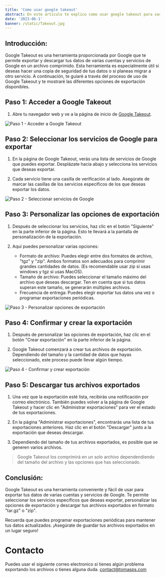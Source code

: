 ```yaml
---
title: 'Como usar google takeout'
abstract: En este articulo te explico como usar google takeout para sacar los archivos de tu cuenta de google
date: '2023-06-1'
banner: /static/Takeout.jpg
---
```


## **Introducción:**

Google Takeout es una herramienta proporcionada por Google que te permite exportar y descargar tus datos de varias cuentas y servicios de Google en un archivo comprimido. Esta herramienta es especialmente útil si deseas hacer una copia de seguridad de tus datos o si planeas migrar a otro servicio. A continuación, te guiaré a través del proceso de uso de Google Takeout y te mostraré las diferentes opciones de exportación disponibles.

## **Paso 1: Acceder a Google Takeout**

1. Abre tu navegador web y ve a la página de inicio de [Google Takeout](https://takeout.google.com/).

![Paso 1 - Acceder a Google Takeout](https://s6.imgcdn.dev/rpPxC.png)

## **Paso 2: Seleccionar los servicios de Google para exportar**

1. En la página de Google Takeout, verás una lista de servicios de Google que puedes exportar. Desplázate hacia abajo y selecciona los servicios que deseas exportar.

2. Cada servicio tiene una casilla de verificación al lado. Asegúrate de marcar las casillas de los servicios específicos de los que deseas exportar los datos.

![Paso 2 - Seleccionar servicios de Google](https://s6.imgcdn.dev/rpTFe.png)

## **Paso 3: Personalizar las opciones de exportación**

1. Después de seleccionar los servicios, haz clic en el botón "Siguiente" en la parte inferior de la página. Esto te llevará a la pantalla de personalización de la exportación.

2. Aquí puedes personalizar varias opciones:
   - Formato de archivo: Puedes elegir entre dos formatos de archivo, "tgz" y "zip". Ambos formatos son adecuados para comprimir grandes cantidades de datos. (Es recomendable usar zip si usas windows y tgz si usas MacOS).
   - Tamaño de archivo: Puedes seleccionar el tamaño máximo del archivo que deseas descargar. Ten en cuenta que si tus datos superan este tamaño, se generarán múltiples archivos.
   - Frecuencia de entrega: Puedes elegir exportar tus datos una vez o programar exportaciones periódicas.

![Paso 3 - Personalizar opciones de exportación](https://s6.imgcdn.dev/rplC0.png)

## **Paso 4: Confirmar y crear la exportación**

1. Después de personalizar las opciones de exportación, haz clic en el botón "Crear exportación" en la parte inferior de la página.

2. Google Takeout comenzará a crear tus archivos de exportación. Dependiendo del tamaño y la cantidad de datos que hayas seleccionado, este proceso puede llevar algún tiempo.

![Paso 4 - Confirmar y crear exportación](https://s6.imgcdn.dev/rpz7M.png)

## **Paso 5: Descargar tus archivos exportados**

1. Una vez que la exportación esté lista, recibirás una notificación por correo electrónico. También puedes volver a la página de Google Takeout y hacer clic en "Administrar exportaciones" para ver el estado de tus exportaciones.

2. En la página "Administrar exportaciones", encontrarás una lista de tus exportaciones anteriores. Haz clic en el botón "Descargar" junto a la exportación que deseas descargar.

3. Dependiendo del tamaño de tus archivos exportados, es posible que se generen varios archivos.

> Google Takeout los comprimirá en un solo archivo dependendiendo del tamaño del archivo y las opciones que has seleccionado.

## **Conclusión:**

Google Takeout es una herramienta conveniente y fácil de usar para exportar tus datos de varias cuentas y servicios de Google. Te permite seleccionar los servicios específicos que deseas exportar, personalizar las opciones de exportación y descargar tus archivos exportados en formato "tar.gz" o "zip".

Recuerda que puedes programar exportaciones periódicas para mantener tus datos actualizados. ¡Asegúrate de guardar tus archivos exportados en un lugar seguro!

# Contacto

Puedes usar el siguiente correo electronico si tienes algún problema exportando los archivos o tienes alguna duda.
[contact@tomasps.com](mailto:contact@tomasps.com?subject=Ayuda%20con%20Google%20Takeout)
